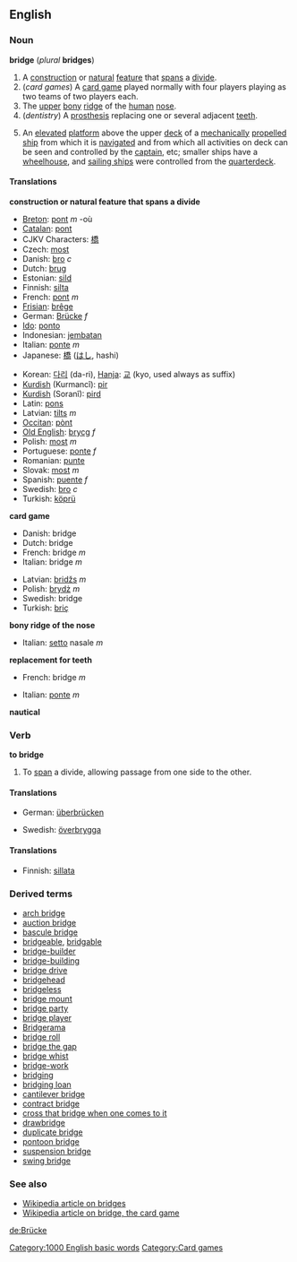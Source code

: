 ==English==
[[Category:1000 English basic words]]
[[Category:Card games]]
===Noun===
'''bridge''' (''plural'' '''bridges''')

#A [[construction]] or [[natural]] [[feature]] that [[span]]s a [[divide]].
#(''card games'') A [[card game]] played normally with four players playing as two teams of two players each.
#The [[upper]] [[bony]] [[ridge]] of the [[human]] [[nose]].
#(''dentistry'') A [[prosthesis]] replacing one or several adjacent [[tooth|teeth]].
#{{nautical}} An [[elevated]] [[platform]] above the upper [[deck]] of a [[mechanically]] [[propel]]led [[ship]] from which it is [[navigate]]d and from which all activities on deck can be seen and controlled by the [[captain]], etc; smaller ships have a [[wheelhouse]], and [[sailing ship]]s were controlled from the [[quarterdeck]].

====Translations====

'''construction or natural feature that spans a divide'''
{{top}}
*[[Breton]]: [[pont#Breton|pont]] ''m'' -où
*[[Catalan]]: [[pont#Catalan|pont]]
*CJKV Characters: [[橋]]
*Czech: [[most#Czech|most]]
*Danish: [[bro]] ''c''
*Dutch: [[brug]]
*Estonian: [[sild]]
*Finnish: [[silta]]
*French: [[pont]] ''m''
*[[Frisian]]: [[brêge]]
*German: [[Brücke]] ''f''
*[[w:Ido|Ido]]: [[ponto]]
*Indonesian: [[jembatan]]
*Italian: [[ponte#Italian|ponte]] ''m''
*Japanese: [[橋]] ([[はし]], hashi)
{{mid}}
*Korean: [[다리]] (da-ri), [[Hanja]]: [[교]] (kyo, used always as suffix)
*[[Kurdish]] (Kurmancî): [[pir]]
*[[Kurdish]] (Soranî): [[pird]]
*Latin: [[pons]]
*Latvian: [[tilts#Latvian|tilts]] ''m''
*[[Occitan]]: [[pònt]]
*[[Old English]]: [[brycg]] ''f''
*Polish: [[most#Polish|most]] ''m''
*Portuguese: [[ponte#Portuguese|ponte]] ''f''
*Romanian: [[punte]]
*Slovak: [[most#Slovak|most]] ''m''
*Spanish: [[puente]] ''f''
*Swedish: [[bro#Swedish|bro]] ''c''
*Turkish: [[köprü]]
{{bottom}}

'''card game'''
{{top}}
*Danish: bridge
*Dutch: bridge
*French: bridge ''m''
*Italian: bridge ''m''
{{mid}}
*Latvian: [[bridžs]] ''m''
*Polish: [[brydż]] ''m''
*Swedish: bridge
*Turkish: [[briç]]
{{bottom}}

'''bony ridge of the nose'''
{{top}}
*Italian: [[setto]] nasale ''m''
{{mid}}
{{bottom}}

'''replacement for teeth'''
{{top}}
*French: bridge ''m''
{{mid}}
*Italian: [[ponte]] ''m''
{{bottom}}

'''nautical'''
{{top}}
{{mid}}
{{bottom}}
===Verb===
'''to bridge'''

# To [[span]] a divide, allowing passage from one side to the other.

====Translations====
{{top}}
*German: [[überbrücken]]
{{mid}}
*Swedish: [[överbrygga]]
{{bottom}}

====Translations====
{{checktrans}}
*Finnish: [[sillata]]


===Derived terms===
*[[arch bridge]]
*[[auction bridge]]
*[[bascule bridge]]
*[[bridgeable]], [[bridgable]]
*[[bridge-builder]]
*[[bridge-building]]
*[[bridge drive]]
*[[bridgehead]]
*[[bridgeless]]
*[[bridge mount]]
*[[bridge party]]
*[[bridge player]]
*[[Bridgerama]]
*[[bridge roll]]
*[[bridge the gap]]
*[[bridge whist]]
*[[bridge-work]]
*[[bridging]]<!--noun with various meanings-->
*[[bridging loan]]
*[[cantilever bridge]]
*[[contract bridge]]
*[[cross that bridge when one comes to it]]
*[[drawbridge]]
*[[duplicate bridge]]
*[[pontoon bridge]]
*[[suspension bridge]]
*[[swing bridge]]

===See also===
*[[w:Bridge|Wikipedia article on bridges]]
*[[w:Contract_bridge_(card_game)|Wikipedia article on bridge, the card game]]

[[de:Brücke]]